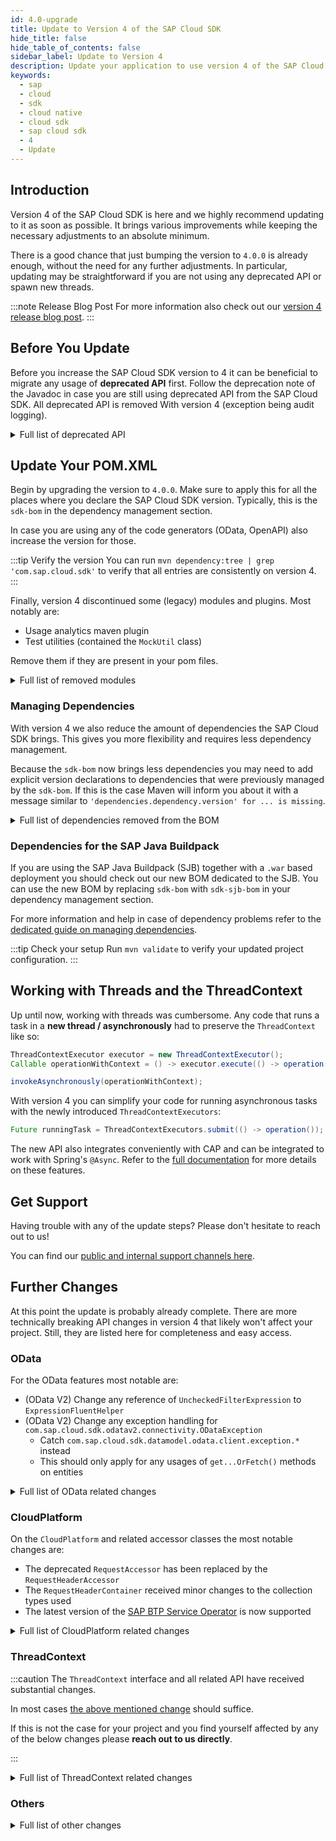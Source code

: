 ```yaml
---
id: 4.0-upgrade
title: Update to Version 4 of the SAP Cloud SDK
hide_title: false
hide_table_of_contents: false
sidebar_label: Update to Version 4
description: Update your application to use version 4 of the SAP Cloud SDK
keywords:
  - sap
  - cloud
  - sdk
  - cloud native
  - cloud sdk
  - sap cloud sdk
  - 4
  - Update
---
```


## Introduction

Version 4 of the SAP Cloud SDK is here and we highly recommend updating to it as soon as possible.
It brings various improvements while keeping the necessary adjustments to an absolute minimum.

There is a good chance that just bumping the version to `4.0.0` is already enough, without the need for any further adjustments.
In particular, updating may be straightforward if you are not using any deprecated API or spawn new threads.

:::note Release Blog Post
For more information also check out our [version 4 release blog post](https://blogs.sap.com/2022/03/01/sap-cloud-sdk-for-java-4.0-building-the-next-major-version/).
:::

## Before You Update

Before you increase the SAP Cloud SDK version to 4 it can be beneficial to migrate any usage of **deprecated API** first.
Follow the deprecation note of the Javadoc in case you are still using deprecated API from the SAP Cloud SDK.
All deprecated API is removed With version 4 (exception being audit logging).

<details>
    <summary>Full list of deprecated API</summary>
  
  <table>
    <thead>
        <tr>
            <td><b>API</b></td>
            <td><b>Replacement</b></td>
            <td><b>Comment</b></td>
        </tr>
    </thead>
    <tbody>
        <tr>
            <td>RequestAccessor</td>
            <td>RequestHeaderAccessor</td>
            <td></td>
        </tr>
        <tr>
            <td>RequestFacade</td>
            <td>RequestHeaderFacade</td>
            <td></td>
        </tr>
        <tr>
            <td>DefaultRequestFacade</td>
            <td>DefaultRequestHeaderFacade</td>
            <td></td>
        </tr>
        <tr>
            <td>RequestThreadContextListener</td>
            <td>RequestHeaderThreadContextListener</td>
            <td></td>
        </tr>
        <tr>
            <td>retrieveAccessTokenHeaderViaUserTokenExchange</td>
            <td>retrieveAccessTokenHeaderViaUserTokenGrant</td>
            <td></td>
        </tr>
        <tr>
            <td>retrieveAccessTokenViaUserTokenExchange</td>
            <td>retrieveAccessTokenViaUserTokenGrant</td>
            <td></td>
        </tr>
        <tr>
            <td>OAuth2ServiceSettings</td>
            <td>-</td>
            <td>Moved to `security` package</td>
        </tr>
        <tr>
            <td>ScpCfHttpDestination.Builder.uri</td>
            <td>ScpCfHttpDestination.builder(name, uri)</td>
            <td></td>
        </tr>
        <tr>
            <td>Default(Erp)HttpDestination.Builder.uri</td>
            <td>Default(Erp)HttpDestination.builder(uri)</td>
            <td></td>
        </tr>
        <tr>
            <td>Default(Erp)HttpDestination.Builder.network</td>
            <td>Default(Erp)HttpDestination.Builder.proxyType</td>
            <td></td>
        </tr>
        <tr>
            <td>DestinationHeaderProvider.getHeaders</td>
            <td>DestinationHeaderProvider.getHeaders</td>
            <td>Argument type changed to `DestinationRequestContext`</td>
        </tr>
        <tr>
            <td>ScpCfDestinationRetrievalStrategy.SUBSCRIBER_THEN_PROVIDER</td>
            <td>ScpCfDestinationRetrievalStrategy.CURRENT_TENANT_THEN_PROVIDER</td>
            <td></td>
        </tr>
        <tr>
            <td>ScpCfDestinationRetrievalStrategy.ALWAYS_SUBSCRIBER</td>
            <td>ScpCfDestinationRetrievalStrategy.CURRENT_TENANT</td>
            <td>Or use the new `ONLY_SUBSCRIBER`</td>
        </tr>
        <tr>
            <td>ScpNeoDestinationRetrievalStrategy.SUBSCRIBER_THEN_PROVIDER</td>
            <td>ScpNeoDestinationRetrievalStrategy.CURRENT_TENANT_THEN_PROVIDER</td>
            <td></td>
        </tr>
        <tr>
            <td>ScpNeoDestinationRetrievalStrategy.ALWAYS_SUBSCRIBER</td>
            <td>ScpNeoDestinationRetrievalStrategy.CURRENT_TENANT</td>
            <td>Or use the new `ONLY_SUBSCRIBER`</td>
        </tr>
        <tr>
            <td>CachingDecorator</td>
            <td>GenericDecorator</td>
            <td></td>
        </tr>
        <tr>
            <td>RetryConfiguration.ofDefaults</td>
            <td>RetryConfiguration.of</td>
            <td></td>
        </tr>
        <tr>
            <td>ResilienceDecorator.invalidateCache</td>
            <td>ResilienceDecorator.clearAllCacheEntries</td>
            <td>Or use the new `clearCache`</td>
        </tr>
        <tr>
            <td>ResilienceDecorationStrategy.invalidateCache</td>
            <td>ResilienceDecorationStrategy.clearAllCacheEntries</td>
            <td>Or use the new `clearCache`</td>
        </tr>
        <tr>
            <td>Resilience4jDecorationStrategy.invalidateCache</td>
            <td>Resilience4jDecorationStrategy.clearAllCacheEntries</td>
            <td>Or use the new `clearCache`</td>
        </tr>
        <tr>
            <td>CloudLoggerFactory</td>
            <td>LoggerFactory</td>
            <td></td>
        </tr>
        <tr>
            <td>(OData V2) .execute</td>
            <td>.executeRequest</td>
            <td></td>
        </tr>
        <tr>
            <td>(OData V2) .withErrorHandler</td>
            <td>-</td>
            <td>Catch the dedicated exceptions</td>
        </tr>
        <tr>
            <td>(OData V2) .getHeadersForRequestOnly</td>
            <td>.getHeaders</td>
            <td>There is no implicit metadata request anymore</td>
        </tr>
        <tr>
            <td>(OData V2) .getHeadersForRequestAndImplicitRequests</td>
            <td>.getHeaders</td>
            <td>There is no implicit metadata request anymore</td>
        </tr>
        <tr>
            <td>(OData V2) .onRequestOnly</td>
            <td>-</td>
            <td>There is no implicit metadata request anymore</td>
        </tr>
        <tr>
            <td>(OData V2) .onRequestAndImplicitRequests</td>
            <td>-</td>
            <td>There is no implicit metadata request anymore</td>
        </tr>
        <tr>
            <td>(OData V2) .cachingMetadata</td>
            <td>-</td>
            <td>There is no implicit metadata request anymore</td>
        </tr>
        <tr>
            <td>(OData V2) .withoutCachingMetadata</td>
            <td>-</td>
            <td>There is no implicit metadata request anymore</td>
        </tr>
        <tr>
            <td>(OData V2) .and</td>
            <td>.withHeaders</td>
            <td></td>
        </tr>
        <tr>
            <td>(OData V2) .toQuery</td>
            <td>.toRequest</td>
            <td></td>
        </tr>
        <tr>
            <td>(OData V2) .ignoringVersionIdentifier</td>
            <td>.matchAnyVersionIdentifier</td>
            <td>Or use the new `disableVersionIdentifier`</td>
        </tr>
        <tr>
            <td>MockUtil</td>
            <td>-</td>
            <td>Removed without replacement</td>
        </tr>
    </tbody>
</table>

  Note on the `MockUtil` class:
  Most API allows for easy mocking already.
  Please reach out to us directly if you use this class and are not sure how to replace it.

</details>    

## Update Your POM.XML

Begin by upgrading the version to `4.0.0`.
Make sure to apply this for all the places where you declare the SAP Cloud SDK version.
Typically, this is the `sdk-bom` in the dependency management section.

In case you are using any of the code generators (OData, OpenAPI) also increase the version for those.

:::tip Verify the version
You can run `mvn dependency:tree | grep 'com.sap.cloud.sdk'` to verify that all entries are consistently on version 4.
:::

Finally, version 4 discontinued some (legacy) modules and plugins.
Most notably are:
* Usage analytics maven plugin
* Test utilities (contained the `MockUtil` class)

Remove them if they are present in your pom files.

<details>
    <summary>Full list of removed modules</summary>

  * On-premise VDM:
    * `s4hana-api-odata-onpremise-2020`
    * `s4hana-api-odata-v4-onpremise-2020`
  * DataModel - Enterprise Messaging:
    * `messaging-jms`
    * `messaging-generator`
    * `messaging-core`
    * `s4hana-api-messaging`
  * Framework integrations (`com.sap.cloud.sdk.frameworks`)
    * `cxf`
    * `eclipselink`
    * `eclipselink-javaee`
    * `jaxrs-gson`
    * `jaxrs`
    * `javaee`
    * `liquibase`
    * `liquibase-javaee`
    * `togglz`
    * `spring-boot-multitenancy-scp-cf`
    * `spring-web`
  * Testing utilities (`com.sap.cloud.sdk.testutil`)
    * `testutil-parent`
    * `testutil-core`
    * `testutil-resources`
  * Currency Conversion (`com.sap.cloud.sdk.integration`)
    * `integration-object-currency-conversion-simple`
    * `integration-object-currency-conversion-simple-artifact`
    * `integration-object-currency-conversion-simple-srv`
    * `integration-parent`
    * `currency-conversion-adapter-simple-integration-objects-mrm`
    * `currency-conversion-adapter-simple-integration-objects`
    * `currency-conversion-core`
    * `currency-conversion-datamodel`
    * `currency-conversion-parent`
  * Quality (`com.sap.cloud.sdk.quality`)
    * `common`
    * `httpclient-listener`
    * `listeners-all`
    * `odata-querylistener`
    * `pmd-plugin`
    * `pmd-rules`
    * `rfc-querylistener`
  * Others:
    * `com.sap.cloud.sdk.services:graph`
    * `com.sap.cloud.sdk.services:recast-ai`
    * `com.sap.cloud.sdk.services:scp-machine-learning`
    * `com.sap.cloud.sdk.plugins:usage-analytics`
    * `com.sap.cloud.sdk.plugins:usage-analytics-maven-plugin`
    * `com.sap.cloud.sdk.cloudplatform:metering`
    * `com.sap.cloud.sdk.cloudplatform:metering-scp-neo`

</details>

### Managing Dependencies

With version 4 we also reduce the amount of dependencies the SAP Cloud SDK brings.
This gives you more flexibility and requires less dependency management.

Because the `sdk-bom` now brings less dependencies you may need to add explicit version declarations to dependencies that were previously managed by the `sdk-bom`.
If this is the case Maven will inform you about it with a message similar to `'dependencies.dependency.version' for ... is missing`.

<details>
    <summary>Full list of dependencies removed from the BOM</summary>

  * `io.swagger:swagger-annotations`
  * `javax.validation:validation-api`
  * `javax.ws.rs:javax.ws.rs-api`
  * `javax.jms:javax.jms-api`
  * `javax:javaee-api`
  * `javax:javaee-web-api`
  * `javax.ejb:javax.ejb-api`
  * `org.hamcrest:hamcrest-core`
  * `org.eclipse.persistence:eclipselink`
  * `org.eclipse.persistence:javax.persistence`
  * `org.liquibase:liquibase-core`
  * `org.apache.commons:commons-csv`
  * `org.apache.cxf:cxf-core`
  * `org.apache.cxf:cxf-rt-management`
  * `org.apache.cxf:cxf-rt-transports-http`
  * `org.apache.cxf:cxf-rt-bindings-soap`
  * `org.apache.cxf:cxf-rt-bindings-xml`
  * `org.apache.cxf:cxf-rt-ws-addr`
  * `org.apache.cxf:cxf-rt-ws-rm`
  * `org.apache.cxf:cxf-rt-ws-policy`
  * `org.apache.cxf:cxf-rt-ws-mex`
  * `org.apache.cxf:cxf-rt-ws-security`
  * `org.apache.cxf:cxf-rt-frontend-jaxws`
  * `org.apache.cxf:cxf-rt-frontend-jaxrs`
  * `org.apache.cxf:cxf-rt-rs-client`
  * `org.apache.cxf:cxf-rt-rs-extension-providers`
  * `org.apache.cxf:cxf-rt-rs-extension-search`
  * `org.apache.cxf:cxf-rt-rs-security-cors`
  * `org.apache.cxf:cxf-rt-rs-security-oauth2`
  * `org.apache.cxf:cxf-rt-rs-security-xml`
  * `org.apache.cxf:cxf-rt-rs-security-sso-saml`
  * `org.slf4j:jul-to-slf4j`
  * `org.slf4j:log4j-over-slf4j`
  * `org.slf4j:slf4j-simple`
  * `org.springframework:spring-framework-bom`
  * `org.springframework:spring-security-bom`
  * `org.togglz:togglz-core`
  * `org.togglz:togglz-servlet`
  * `org.togglz:togglz-console`
  * `org.togglz:togglz-testing`
  * `org.togglz:togglz-junit`
  * `com.jayway.jsonpath:json-path`
  * `com.fasterxml.jackson:jackson-bom`
  * `com.google.guava:guava-testlib`
  * `com.sap.cloud.servicesdk:odatav2-connectivity-sdk3`
  * `com.sap.cloud.servicesdk:odata-v2-lib`
  * `com.sap.cloud.servicesdk.prov:api`
  * `com.sap.cloud.servicesdk.prov:odatav4`
  * `com.sap.cloud.servicesdk.prov:odata2.web`
  * `com.sap.cloud.servicesdk.prov:odata2.xsa`
  * `com.sap.cloud.servicesdk.prov:odatav2-hybrid`
  * `com.sap.cloud.servicesdk.prov:odatav2-prov`
  * `com.sap.cloud:neo-javaee7-wp-api`
  * `com.sap.cloud:neo-java-web-api`
  * `com.sap.xs.java:xs-env`
  * `com.sap.xs2.security:security-commons`
  * `com.sap.xs2.security:java-container-security`
  * `com.sap.conn.jco:com.sap.conn.jco.sapjco3`
  * `com.sap.conn.jco:sapjco3`
  * `com.sap.hcp.cf.logging:cf-java-logging-support-logback`
  * `com.squareup.okhttp3:okhttp`

</details>

### Dependencies for the SAP Java Buildpack

If you are using the SAP Java Buildpack (SJB) together with a `.war` based deployment you should check out our new BOM dedicated to the SJB.
You can use the new BOM by replacing `sdk-bom` with `sdk-sjb-bom` in your dependency management section.

For more information and help in case of dependency problems refer to the [dedicated guide on managing dependencies](/docs/java/guides/manage-dependencies).

:::tip Check your setup
Run `mvn validate` to verify your updated project configuration.
:::

## Working with Threads and the ThreadContext

Up until now, working with threads was cumbersome.
Any code that runs a task in a **new thread / asynchronously** had to preserve the `ThreadContext` like so:

```java
ThreadContextExecutor executor = new ThreadContextExecutor();
Callable operationWithContext = () -> executor.execute(() -> operation());

invokeAsynchronously(operationWithContext);
```

With version 4 you can simplify your code for running asynchronous tasks with the newly introduced `ThreadContextExecutors`:

```java
Future runningTask = ThreadContextExecutors.submit(() -> operation());
```

The new API also integrates conveniently with CAP and can be integrated to work with Spring's `@Async`.
Refer to the [full documentation](../features/multi-tenancy/multi-tenancy-thread-context) for more details on these features.

## Get Support

Having trouble with any of the update steps?
Please don't hesitate to reach out to us!

You can find our [public and internal support channels here](/docs/overview/get-support).

## Further Changes

At this point the update is probably already complete.
There are more technically breaking API changes in version 4 that likely won't affect your project.
Still, they are listed here for completeness and easy access.

### OData

For the OData features most notable are:

* (OData V2) Change any reference of `UncheckedFilterExpression` to `ExpressionFluentHelper`
* (OData V2) Change any exception handling for `com.sap.cloud.sdk.odatav2.connectivity.ODataException`
    * Catch `com.sap.cloud.sdk.datamodel.odata.client.exception.*` instead
    * This should only apply for any usages of `get...OrFetch()` methods on entities

<details>
    <summary>Full list of OData related changes</summary>

  * Remove `com.sap.cloud.sdk.s4hana.datamodel.odata.adapter.ODataCalendarAdapter` and child classes
    `ODataDateTimeAdapter`, `ODataDateTimeOffsetAdapter`, and `ODataTimeAdapter`.
  * Remove the obsolete helper classes `FilterExpressionWrapper`, `UncheckedFilterExpression`, `FilterExpressionHelper` and `FilterFunction`
  * The `ODataTypeValueSerializer` class has been removed as it is no longer needed with the removal of the `servicesdk` dependency
  * Remove the obsolete class `com.sap.cloud.sdk.s4hana.connectivity.RequestBody`
  * For OData v2 generated classes (the OData v2 VDM), the method signature has changed for lazily resolving navigation properties in entity classes.
    A checked exception is no longer thrown for methods named _fetchX()_ and _getXOrFetch()_:
    ```
    Entity entity;
    try {
      entity.fetchProperty();
      entity.getPropertyOrFetch()
    }
    catch( com.sap.cloud.sdk.odatav2.connectivity.ODataException e ) {
    }
    ```
    If you still want to evaluate the error details (like HTTP payload or status code), please feel free to explore the hierarchy and properties of our OData unchecked exception types.
  * Removed the now obsolete method `VdmEntityUtil#fromFields`
  * The modules `odata-client` and `odata-v4-core` have been moved out of beta state and are now considered stable
  * The decprecated modules `s4hana-api-odata-onpremise-2020` and `s4hana-api-odata-v4-onpremise-2020` are removed

</details>

### CloudPlatform

On the `CloudPlatform` and related accessor classes the most notable changes are:

* The deprecated `RequestAccessor` has been replaced by the `RequestHeaderAccessor`
* The `RequestHeaderContainer` received minor changes to the collection types used
* The latest version of the [SAP BTP Service Operator](https://github.com/SAP/sap-btp-service-operator) is now supported

<details>
    <summary>Full list of CloudPlatform related changes</summary>

  * Moved the `AuthTokenAccessor`, `AuthToken` classes and the `AuthTokenFacade` interface from the `security-scp-cf` into the `security` module.
    * Renamed `DefaultAuthTokenFacade` to `ScpCfAuthTokenFacade`.
    * Only functional implementation of `AuthTokenFacade` is the `ScpCfAuthTokenFacade` in the `security-scp-cf` module.
    * If no implementation of the facade interface can be found via the ServiceLoader pattern, all invocations on the `AuthTokenAccessor` will throw an Exception.
    * SCP CF related methods on the `AuthTokenAccessor` are removed from there and only accessible via the `ScpCfAuthTokenFacade`.
  * Public API in `RequestHeaderContainer` has the following breaking changes:
    * `RequestHeaderContainer#getHeaderNames()` now returns a `List<String>` instead of `Set<String>`. Only headers which have at least one non-null value are returned by the method. 
    * `RequestHeaderContainer#getHeaderValues()` now returns a `List<String>` instead of `Collection<String>`
    * `DefaultRequestHeaderContainer#fromMultiValueMap` also allows generic inputs to be passed.
       The signature of the method has changed from `DefaultRequestHeaderContainer#fromMultiValueMap( Map<String, Collection<String>> headers )` to `DefaultRequestHeaderContainer#fromMultiValueMap( Map<String, ? extends Iterable<String>> headers )`
  * The `Accessor` (e.g. `TenantAccessor`) classes will now throw an `ThreadContextExecutionException` in their `executeWith` methods in case a custom `Facade` implementation is used that is not a (subtype of)   `DefaultFacade`.
   This was changed to make a current shortcoming regarding the `executeWith` API apparent to users that are using a different `ThreadContext`.
   For example, when running in a CAP context, `TenantAccessor.executeWithTenant` doesn't correctly update the CDS Context so that the operation doesn't lead to the expected result.
   Before, this error would go unnoticed, which led to the wrong impression that everything was working as expected.
   Now, the aforementioned `ThreadContextExecutionException` will be thrown to make users aware of the issue.     
  * Introduce support for the [BTP Environment Variable Access](https://github.com/SAP/btp-environment-variable-access) (_Service Binding_) library.
    * The `ScpCfCloudPlatform` now offers a `setServiceBindingAccessor` method, which should be used instead of the `setEnvironmentVariableReader` method to override the access to the `VCAP_SERVICES` environment variable.  
  * Following public behavior in the `cloudplatform-core-scp-cf` module has been changed:
    * `ScpCfCloudPlatform#invalidateCaches`: The service bindings are no longer statically cached.
    Therefore, using the `invalidateCaches` method will no longer affect service bindings (for example as returned by the `getVcapServices` method)
    * `ScpCfCloudPlatform#getVcapServices`: This method will no longer thrown a `CloudPlatformException` in case no service bindings are found 
  * Following experimental classes in the `cloudplatform-core` module have been removed:
    * All classes in the `com.sap.cloud.sdk.cloudplatform.servicebinding` package
  * experimental methods in the `cloudplatform-core-scp-cf` module have been removed:
    * `ScpCfCloudPlatform#setServiceBindingsRootLocation`
    * `ScpCfCloudPlatform#getServiceBindingsRootLocation`
    * `ScpCfCloudPlatform#setServiceBindingLoader`

</details>

### ThreadContext

:::caution
The `ThreadContext` interface and all related API have received substantial changes.
<!-- vale off -->
In most cases [the above mentioned change](#working-with-threads-and-the-threadcontext) should suffice.

If this is not the case for your project and you find yourself affected by any of the below changes please **reach out to us directly**.
<!-- vale on -->
:::

<details>
    <summary>Full list of ThreadContext related changes</summary>

  * The `ThreadContext` interface received the following changes:
    * Method `Property<T> getProperty(String name)` has been replaced with `Try<T> getPropertyValue(String name)`
    * Method `setPropertyIfAbsent` has been changed to now accept a `Callable<Property<?>>` instead of `Callable<?>`
    * Enable `equals` and `hashCode` for `DefaultThreadContext`.
    * Method `getThread()` has been removed
  * The `Property<T>` class has been expanded with convenience methods to decorate a callable:
    * `Callable<Property<?>> decorateCallable( Callable<?> valueGenerator )` 
    * `Callable<Property<?>> decorateConfidentialCallable( Callable<?> valueGenerator )` 
  * `ThreadContextExecutor` changes:
    * `ThreadContext` instances are no longer implicitly shared when using `ThreadContextExecutor`. Instead:
    * `fromCurrentContext()` will duplicate the current context into a new context object
    * `fromNewContext()` will use a new, empty context object
    * `fromCurrentOrNewContext()` behaves like `fromCurrentContext` but will fall back to a new context, if none is available
    * `using(context)` will duplicate the provided context and its properties into a new context object
    * Duplicating the current context solves persistence and concurrency issues with dynamic thread life cycles.
    * Additionally, the `ThreadContext` is duplicated every time the `ThreadContextExecutor#execute` method is called.
    * Therefore, the steps `beforeDestroy()` and `afterDestroy()` are removed from the `ThreadContextListener`.
  * `ThreadContextListener` has no longer access to values from a potential parent thread-context.
    Instead, any values from a potential parent context are already present and can be altered.
  * The `ThreadContextDecorator` has been changed to now enable passing arbitrary `ThreadLocal` related data to new threads created via `DefaultThreadContextExecutorService`
    * The existing `SecurityThreadContextDecorator` has been improved to pass on the full security library's `SecurityContext`
    * The related `cds-integration-cloudsdk` module has been improved to pass on the full CDS `RequestContext`
    * The now obsolete `SecurityContextThreadContextListener` has been removed.
    * The `ScpNeoThreadContextDecorator` has been renamed to `ScpNeoThreadContextDecoratorInternal` and moved to `com.sap.cloud.sdk.cloudplatform.thread`. Additionally, it is no longer implementing the `ThreadContextDecorator` interface.
  * Introduce a new API for running asynchronous tasks:
    * `ThreadContextExecutorService` is an extension of `ExecutorService` and can be used to submit `Callable` and `Runnable` tasks.
    * It will ensure the current (or a custom) `ThreadContext` is passed on to the newly scheduled `Thread`
    * Since it is an `ExecutorService` it can be passed to other frameworks and libraries that create new Threads, e.g. Springs `@Async`
    * `ThreadContextExecutors` gives static access to a single (default) instance of `ThreadContextExecutorService`
    * The `DefaultThreadContextExecutorService` is also customizable, e.g. to use a different `ThreadPool`
    * Update the `AbstractRequestEnsurer` to use a `ThreadContextExecutorService` by default to propagate the `ThreadContext` to its tasks.
    * Update the `ResilienceDecorationStrategy` to use a `ThreadContextExecutorService` by default to propagate the `ThreadContext` to its tasks.  
  
</details>


### Others

<details>
    <summary>Full list of other changes</summary>

  * Update OpenAPI generator to version 6.0.1, bringing several improvements:
    * The generator now conforms to a [list of reserved keywords](https://openapi-generator.tech/docs/generators/java/#reserved-words) to prevent naming clashes
    * The generator now generates dedicated classes for some nested list types that were formerly only represented via `List<Object>`
  * Enable customization of SAP Passport properties, e.g. 
    * `SapPassportPostProcessor customProcessor = builder -> builder.withStaticPreviousSystemId("FooBar");`
    * `SapPassportAccessor.setPassportFacade(new SapPassportFacade(new SapPassportFactory(customProcessor));`  
  * The `RequestScopedHttpClientCache` has been removed in favor of the `DefaultHttpClientCache` (formerly known as `TimeScopedHttpClientCache` - see next note).
    This change renders the `HttpClientsThreadContextListener` useless, which is why this class has also been removed.
  * The `TimeScopedHttpClientCache` has been renamed to `DefaultHttpClientCache`.
    It is replacing the removed `RequestScopedHttpClientCache` as the default implementation of `HttpClientCache` in the `HttpClientAccessor`.
    Furthermore, the isolation strategy has been changed: Http clients are now also cached in case either the current tenant or principal (or both) are missing.
  
</details>